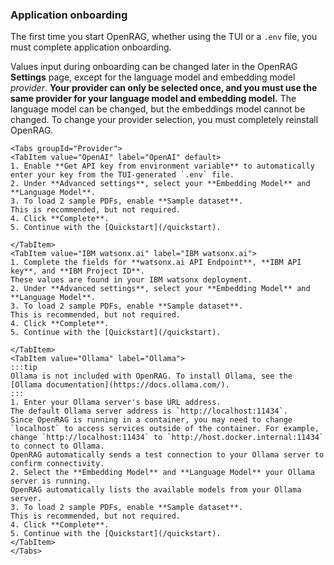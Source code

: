 
### Application onboarding 

The first time you start OpenRAG, whether using the TUI or a `.env` file, you must complete application onboarding.

Values input during onboarding can be changed later in the OpenRAG **Settings** page, except for the language model and embedding model _provider_. 
**Your provider can only be selected once, and you must use the same provider for your language model and embedding model.**
The language model can be changed, but the embeddings model cannot be changed.
To change your provider selection, you must completely reinstall OpenRAG.

    <Tabs groupId="Provider">
    <TabItem value="OpenAI" label="OpenAI" default>
    1. Enable **Get API key from environment variable** to automatically enter your key from the TUI-generated `.env` file.
    2. Under **Advanced settings**, select your **Embedding Model** and **Language Model**.
    3. To load 2 sample PDFs, enable **Sample dataset**.
    This is recommended, but not required.
    4. Click **Complete**.
    5. Continue with the [Quickstart](/quickstart).

    </TabItem>
    <TabItem value="IBM watsonx.ai" label="IBM watsonx.ai">
    1. Complete the fields for **watsonx.ai API Endpoint**, **IBM API key**, and **IBM Project ID**.
    These values are found in your IBM watsonx deployment.
    2. Under **Advanced settings**, select your **Embedding Model** and **Language Model**.
    3. To load 2 sample PDFs, enable **Sample dataset**.
    This is recommended, but not required.
    4. Click **Complete**.
    5. Continue with the [Quickstart](/quickstart).       
       
    </TabItem>
    <TabItem value="Ollama" label="Ollama">
    :::tip
    Ollama is not included with OpenRAG. To install Ollama, see the [Ollama documentation](https://docs.ollama.com/).
    :::   
    1. Enter your Ollama server's base URL address.
    The default Ollama server address is `http://localhost:11434`.
    Since OpenRAG is running in a container, you may need to change `localhost` to access services outside of the container. For example, change `http://localhost:11434` to `http://host.docker.internal:11434` to connect to Ollama.
    OpenRAG automatically sends a test connection to your Ollama server to confirm connectivity.
    2. Select the **Embedding Model** and **Language Model** your Ollama server is running.
    OpenRAG automatically lists the available models from your Ollama server.
    3. To load 2 sample PDFs, enable **Sample dataset**.
    This is recommended, but not required.
    4. Click **Complete**.
    5. Continue with the [Quickstart](/quickstart).        
    </TabItem>
    </Tabs>

